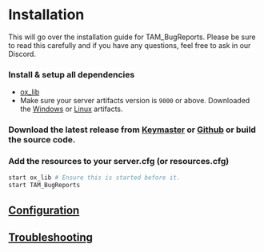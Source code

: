 
# Installation

This will go over the installation guide for TAM_BugReports. Please be sure to read this carefully and if you have any questions, feel free to ask in our Discord.

<Steps>

### Install & setup all dependencies
- [ox_lib](https://github.com/overextended/ox_lib/releases/latest)
- Make sure your server artifacts version is `9000` or above. Downloaded the [Windows](https://runtime.fivem.net/artifacts/fivem/build_server_windows/master/) or [Linux](https://runtime.fivem.net/artifacts/fivem/build_proot_linux/master/) artifacts.

### Download the latest release from [Keymaster](https://keymaster.fivem.net) or [Github](https://github.com/threeamigosmodding/TAM_BugReports/releases/latest) or build the source code.

### Add the resources to your server.cfg (or resources.cfg)

```bash
start ox_lib # Ensure this is started before it.
start TAM_BugReports
```
</Steps>

## [Configuration](../bugreports/configuration)

## [Troubleshooting](../bugreports/troubleshooting)